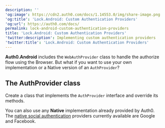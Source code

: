 ```yaml
---
description: ''
'og:image': https://cdn2.auth0.com/docs/1.14553.0/img/share-image.png
'og:title': 'Lock.Android: Custom Authentication Providers'
'og:url': https://auth0.com/docs/
permalink: lock-android-custom-authentication-providers
title: 'Lock.Android: Custom Authentication Providers'
'twitter:description': Implementing custom authentication providers
'twitter:title': 'Lock.Android: Custom Authentication Providers'
---
```

**Auth0.Android** includes the `WebAuthProvider` class to handle the authorize flow using the Browser. But what if you want to use your own implementation or a Native version of an `AuthProvider`?

## The AuthProvider class

Create a class that implements the `AuthProvider` interface and override its methods.

You can also use any **Native** implementation already provided by Auth0. The [native social authentication](/docs/libraries/lock-android/lock-android-native-social-authentication) providers currently available are Google and Facebook.